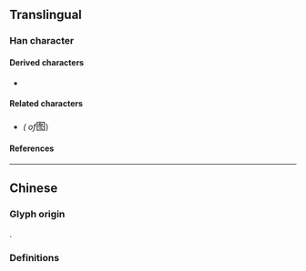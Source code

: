{{also|圖|圗}}
{{character info}}
==Translingual==
{{stroke order|strokes=8}}
{{Han simplified forms|圖|図|图}}

===Han character===
{{Han char|rn=31|rad=囗|as=05|sn=8|four=60303|canj=WHEY|ids=⿴囗冬}}

====Derived characters====
* {{l|mul|[[𢃠]], [[𢛾]]}}

====Related characters====
* {{l|mul|[[圖]]}} ''({{w|Traditional form}} of ''<big>图</big>)

====References====
{{Han ref|kx=0218.041|hdz=10717.120|uh=56FE}}

----

==Chinese==

===Glyph origin===
{{Han simp|圖|f=啚|t=冬}}.

===Definitions===
{{zh-see|圖}}